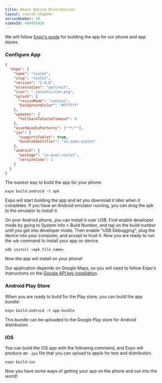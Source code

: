 ```yaml
---
title: React Native Distribution
layout: course-chapter
seriesNumber: 10
vimeoId: 464455030
---
```


We will follow [Expo's guide](https://docs.expo.io/distribution/building-standalone-apps/) for building the app for our phone and app stores.

### Configure App


```json:app.json
{
  "expo": {
    "name": "violet",
    "slug": "violet",
    "version": "1.0.0",
    "orientation": "portrait",
    "icon": "./assets/icon.png",
    "splash": {
      "resizeMode": "contain",
      "backgroundColor": "#ffffff"
    },
    "updates": {
      "fallbackToCacheTimeout": 0
    },
    "assetBundlePatterns": ["**/*"],
    "ios": {
      "supportsTablet": true,
      "bundleIdentifier": "io.aven.violet"
    },
    "android": {
      "package": "io.aven.violet",
      "versionCode": 1
    }
  }
}
 ```

The easiest way to build the app for your phone:

`expo build:android -t apk`

Expo will start building the app and let you download it later when it completes. If you have an Android emulator running, you can drag the apk to the emulator to install it.

On your Android phone, you can install it over USB. First enable developer mode by going to System Info > Build Number, and tap on the build number until you get into developer mode. Then enable "USB Debugging", plug the device into your computer, and accept to trust it. Now you are ready to run the `adb` command to install your app on device.

```
adb install <apk_file_name>
```

Now the app will install on your phone!

Our application depends on Google Maps, so you will need to follow Expo's instructions on the [Google API key installation](https://docs.expo.io/versions/latest/sdk/map-view/#deploying-to-a-standalone-app-on-android).


### Android Play Store

When you are ready to build for the Play store, you can build the app bundle:

`expo build:android -t app-bundle`

This bundle can be uploaded to the Google Play store for Android distribution.

### iOS

You can build the iOS app with the following command, and Expo will produce an `.ipa` file that you can upload to apple for test and distribution.

`expo build:ios`


Now you have some ways of getting your app on the phone and out into the world!

<!--- © Aven LLC and Aven Contributors. Licensed under Creative Commons BY-NC-SA 4.0 https://creativecommons.org/licenses/by-nc-sa/4.0/ -->
